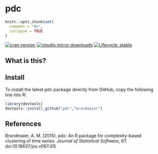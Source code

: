 pdc
==========

```r
knitr::opts_chunk$set(
  comment = "#>",
  collapse = TRUE
)
```

[![cran version](http://www.r-pkg.org/badges/version/pdc)](https://cran.r-project.org/package=pdc)
[![rstudio mirror downloads](http://cranlogs.r-pkg.org/badges/pdc)](https://github.com/metacran/cranlogs.app)
[![Lifecycle: stable](https://img.shields.io/badge/lifecycle-stable-brightgreen.svg)](https://www.tidyverse.org/lifecycle/#stable)


## What is this?

## Install

To install the latest pdc package directly from GitHub, copy the following line into R:
```r
library(devtools)
devtools::install_github("pdc","brandmaier")
```


## References

Brandmaier, A. M. (2015). pdc: An R package for complexity-based clustering of time series. *Journal of Statistical Software*, 67. doi:10.18637/jss.v067.i05

